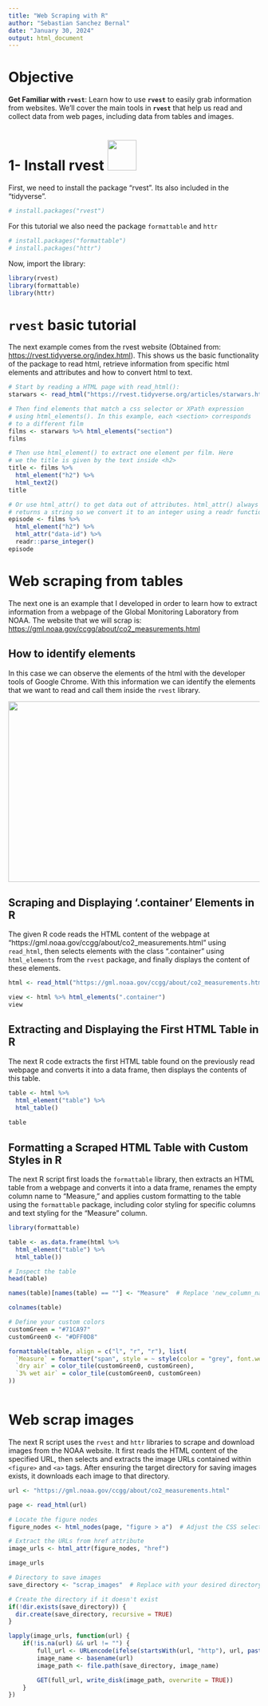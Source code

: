 ```yaml
---
title: "Web Scraping with R"
author: "Sebastian Sanchez Bernal"
date: "January 30, 2024"
output: html_document
---
```


# Objective

**Get Familiar with `rvest`**: Learn how to use **`rvest`** to easily grab information from websites. We'll cover the main tools in **`rvest`** that help us read and collect data from web pages, including data from tables and images.

# 1- Install rvest ![](logo.png){width="58" height="61"}

First, we need to install the package "rvest". Its also included in the "tidyverse".

```r
# install.packages("rvest")
```

For this tutorial we also need the package `formattable` and `httr`

```r
# install.packages("formattable")
# install.packages("httr")
```

Now, import the library:

```r
library(rvest)
library(formattable)
library(httr)
```

# `rvest` basic tutorial

The next example comes from the rvest website (Obtained from: <https://rvest.tidyverse.org/index.html>). This shows us the basic functionality of the package to read html, retrieve information from specific html elements and attributes and how to convert html to text.

```r

# Start by reading a HTML page with read_html():
starwars <- read_html("https://rvest.tidyverse.org/articles/starwars.html")

# Then find elements that match a css selector or XPath expression
# using html_elements(). In this example, each <section> corresponds
# to a different film
films <- starwars %>% html_elements("section")
films

# Then use html_element() to extract one element per film. Here
# we the title is given by the text inside <h2>
title <- films %>% 
  html_element("h2") %>% 
  html_text2()
title

# Or use html_attr() to get data out of attributes. html_attr() always
# returns a string so we convert it to an integer using a readr function
episode <- films %>% 
  html_element("h2") %>% 
  html_attr("data-id") %>% 
  readr::parse_integer()
episode
```

# Web scraping from tables

The next one is an example that I developed in order to learn how to extract information from a webpage of the Global Monitoring Laboratory from NOAA. The website that we will scrap is: <https://gml.noaa.gov/ccgg/about/co2_measurements.html>

## How to identify elements

In this case we can observe the elements of the html with the developer tools of Google Chrome. With this information we can identify the elements that we want to read and call them inside the `rvest` library. 

![](noaa_example_fig1.png){width="712" height="362"}

## Scraping and Displaying '.container' Elements in R

The given R code reads the HTML content of the webpage at "https://gml.noaa.gov/ccgg/about/co2_measurements.html" using `read_html`, then selects elements with the class ".container" using `html_elements` from the `rvest` package, and finally displays the content of these elements.

```r
html <- read_html("https://gml.noaa.gov/ccgg/about/co2_measurements.html")

view <- html %>% html_elements(".container")
view

```
## Extracting and Displaying the First HTML Table in R
The next R code extracts the first HTML table found on the previously read webpage and converts it into a data frame, then displays the contents of this table.

```r
table <- html %>% 
  html_element("table") %>% 
  html_table()
  
table
```
## Formatting a Scraped HTML Table with Custom Styles in R

The next R script first loads the `formattable` library, then extracts an HTML table from a webpage and converts it into a data frame, renames the empty column name to "Measure," and applies custom formatting to the table using the `formattable` package, including color styling for specific columns and text styling for the "Measure" column.

```r

library(formattable)

table <- as.data.frame(html %>% 
  html_element("table") %>% 
  html_table())

# Inspect the table
head(table)

names(table)[names(table) == ""] <- "Measure"  # Replace 'new_column_name' with a suitable name

colnames(table)

# Define your custom colors
customGreen = "#71CA97"
customGreen0 <- "#DFF0D8"

formattable(table, align = c("l", "r", "r"), list(
  `Measure` = formatter("span", style = ~ style(color = "grey", font.weight = "bold")),
  `dry air` = color_tile(customGreen0, customGreen),
  `3% wet air` = color_tile(customGreen0, customGreen)
))



```

# Web scrap images

The next R script uses the `rvest` and `httr` libraries to scrape and download images from the NOAA website. It first reads the HTML content of the specified URL, then selects and extracts the image URLs contained within `<figure>` and `<a>` tags. After ensuring the target directory for saving images exists, it downloads each image to that directory.

```r

url <- "https://gml.noaa.gov/ccgg/about/co2_measurements.html"

page <- read_html(url)

# Locate the figure nodes
figure_nodes <- html_nodes(page, "figure > a")  # Adjust the CSS selector as needed

# Extract the URLs from href attribute
image_urls <- html_attr(figure_nodes, "href")

image_urls

# Directory to save images
save_directory <- "scrap_images"  # Replace with your desired directory

# Create the directory if it doesn't exist
if(!dir.exists(save_directory)) {
  dir.create(save_directory, recursive = TRUE)
}

lapply(image_urls, function(url) {
    if(!is.na(url) && url != "") {
        full_url <- URLencode(ifelse(startsWith(url, "http"), url, paste0("https://gml.noaa.gov/ccgg/about/", url)))
        image_name <- basename(url)
        image_path <- file.path(save_directory, image_name)

        GET(full_url, write_disk(image_path, overwrite = TRUE))
    }
})

```
